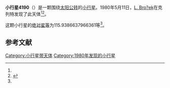 {{Infobox planet
| bgcolour = #FFFFC0
| name = 4190 Kvasnica
| symbol = 
| image = 
| caption = 
| discovery = yes
| discovery_ref = 
| discoverer = [[L._Bro?ek|L. Bro?ek]]
| discovery_site = [[克列特|克列特]] 
| discovered = 1980年5月11日
| designations = yes
| mp_name = 
| named_after = 
| alt_names = 1980 JH/ 1981 UP11
| mp_category = [[主带小行星|主带小行星]]
| orbit_ref = <ref name="a">[http://ssd.jpl.nasa.gov/sbdb.cgi?sstr=4190 4190 Kvasnica] {{Wayback|url=http://ssd.jpl.nasa.gov/sbdb.cgi?sstr=4190 |date=20201124004301 }}，小行星數據庫瀏覽器（JPL Small-Body Database Browser）－[[美国国家航空航天局|美国国家航空航天局]]喷气推进实验室</ref>
| epoch = 2456400.5 (2013年4月18日更新)
| aphelion = {{convert|3.049888399303545|AU|km|3|abbr=on|lk=out}}
| perihelion = {{convert|2.173838626101814|AU|km|3|abbr=on}}
| semimajor = {{convert|2.611863512702679|AU|km|3|abbr=on}}
| eccentricity = 0.167705887
| period = 1541.786166 [[日|日]]<br />4.22[[儒略年|儒略年]]
| avg_speed = 
| inclination = 12.96116003133755
| asc_node = 198.8379284192578
| mean_anomaly = 
| arg_peri = 115.9386637966361
| satellites = 
| physical_characteristics = yes
| dimensions = 
| mass = 
| density = 
| surface_grav = 
| escape_velocity = 
| sidereal_day = 
| axial_tilt = 
| pole_ecliptic_lat = 
| pole_ecliptic_lon = 
| albedo = 
| temperatures= 
| temp_name1 = 
| mean_temp_1 = 
| max_temp_1 = 
| temp_name2 = 
| max_temp_2 = 
| spectral_type = 
| abs_magnitude = 115.9386637966361
}}

'''小行星4190'''（{{lang-en|4190 Kvasnica}}）是一颗围绕[[太阳|太阳]][[公转|公转]]的[[小行星|小行星]]。1980年5月11日，[[L._Bro?ek|L. Bro?ek]]在克列特发现了此天体<ref name="a" /><ref>{{cite news|title=小行星列表|url=http://cfa-www.harvard.edu/iau/lists/NumberedMPs.txt|accessdate=2013-07-08|newspaper=哈佛大学|archive-date=2008-05-17|archive-url=https://web.archive.org/web/20080517010638/http://cfa-www.harvard.edu/iau/lists/NumberedMPs.txt|dead-url=no}}</ref>。

这颗小行星的[[绝对星等|绝对星等]]为115.9386637966361等<ref name="a" />。

==参考文献==
{{reflist}}
{{Minor Planet Number|[[小行星4189|小行星4189]]|[[小行星4191|小行星4191]]}}

{{小天体}}

[[Category:小行星带天体|Category:小行星带天体]]
[[Category:1980年发现的小行星|Category:1980年发现的小行星]]

{{asteroid-stub}}